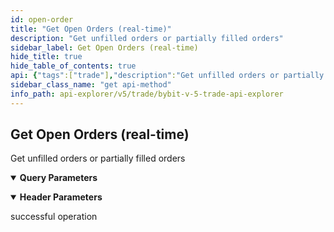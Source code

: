 ```yaml
---
id: open-order
title: "Get Open Orders (real-time)"
description: "Get unfilled orders or partially filled orders"
sidebar_label: Get Open Orders (real-time)
hide_title: true
hide_table_of_contents: true
api: {"tags":["trade"],"description":"Get unfilled orders or partially filled orders","operationId":"open-order","parameters":[{"name":"apiKey","in":"header","description":"A UTA sub account API key is provided by default","required":false,"schema":{"type":"string"}},{"name":"secret","in":"header","description":"A UTA sub account API key is provided by default","required":false,"schema":{"type":"string"}},{"name":"category","in":"query","description":"Product type","required":true,"schema":{"type":"string","enum":["linear","option","spot"]}},{"name":"symbol","in":"query","description":"Symbol name","required":false,"schema":{"type":"string"}},{"name":"baseCoin","in":"query","description":"Base coin","required":false,"schema":{"type":"string"}},{"name":"settleCoin","in":"query","description":"Settle coin. Spot is not available","required":false,"schema":{"type":"string"}},{"name":"orderId","in":"query","required":false,"schema":{"type":"string"}},{"name":"orderLinkId","in":"query","description":"User customised order id","required":false,"schema":{"type":"string"}},{"name":"orderFilter","in":"query","description":"Order filter. Default：all kinds of orders","required":false,"schema":{"type":"string","enum":["Order","StopOrder","tpslOrder"]}},{"name":"openOnly","in":"query","description":"Whether to only query active orders, if openOnly = 0, only get active orders. If it is 1, return only the order data of the final status (cancelled/rejected/completely filled, etc.) in the last 10 minutes","required":false,"schema":{"type":"integer","enum":[0,1],"default":0}},{"name":"limit","in":"query","description":"1-50. max 50","required":false,"schema":{"type":"integer","default":20}},{"name":"cursor","in":"query","description":"cursor, used for pagination","required":false,"schema":{"type":"string"}}],"responses":{"200":{"description":"successful operation"}},"method":"get","path":"/v5/order/realtime","servers":[{"url":"https://api-testnet.bybit.com","description":"Testnet server"}],"info":{"description":"Collection of Trade - v5 Restul API, which covers USDT Perpetual, USDC Perpetual, Inverse Perpetual, Inverse Future, Spot and Option.\n","version":"3.0.0","title":"Bybit v5 trade api explorer"},"postman":{"name":"Get Open Orders (real-time)","description":{"content":"Get unfilled orders or partially filled orders","type":"text/plain"},"url":{"path":["v5","order","realtime"],"host":["{{baseUrl}}"],"query":[{"disabled":false,"description":{"content":"(Required) Product type","type":"text/plain"},"key":"category","value":""},{"disabled":false,"description":{"content":"Symbol name","type":"text/plain"},"key":"symbol","value":""},{"disabled":false,"description":{"content":"Base coin","type":"text/plain"},"key":"baseCoin","value":""},{"disabled":false,"description":{"content":"Settle coin. Spot is not available","type":"text/plain"},"key":"settleCoin","value":""},{"disabled":false,"key":"orderId","value":""},{"disabled":false,"description":{"content":"User customised order id","type":"text/plain"},"key":"orderLinkId","value":""},{"disabled":false,"description":{"content":"Order filter. Default：all kinds of orders","type":"text/plain"},"key":"orderFilter","value":""},{"disabled":false,"description":{"content":"Whether to only query active orders, if openOnly = 0, only get active orders. If it is 1, return only the order data of the final status (cancelled/rejected/completely filled, etc.) in the last 10 minutes","type":"text/plain"},"key":"openOnly","value":""},{"disabled":false,"description":{"content":"1-50. max 50","type":"text/plain"},"key":"limit","value":""},{"disabled":false,"description":{"content":"cursor, used for pagination","type":"text/plain"},"key":"cursor","value":""}],"variable":[]},"header":[{"disabled":false,"description":{"content":"A UTA sub account API key is provided by default","type":"text/plain"},"key":"apiKey","value":""},{"disabled":false,"description":{"content":"A UTA sub account API key is provided by default","type":"text/plain"},"key":"secret","value":""}],"method":"GET"}}
sidebar_class_name: "get api-method"
info_path: api-explorer/v5/trade/bybit-v-5-trade-api-explorer
---
```



## Get Open Orders (real-time)



Get unfilled orders or partially filled orders

<details style={{"marginBottom":"1rem"}} data-collapsed={false} open={true}><summary style={{}}><strong>Query Parameters</strong></summary><div><ul><ParamsItem className={"paramsItem"} param={{"name":"category","in":"query","description":"Product type","required":true,"schema":{"type":"string","enum":["linear","option","spot"]}}}></ParamsItem><ParamsItem className={"paramsItem"} param={{"name":"symbol","in":"query","description":"Symbol name","required":false,"schema":{"type":"string"}}}></ParamsItem><ParamsItem className={"paramsItem"} param={{"name":"baseCoin","in":"query","description":"Base coin","required":false,"schema":{"type":"string"}}}></ParamsItem><ParamsItem className={"paramsItem"} param={{"name":"settleCoin","in":"query","description":"Settle coin. Spot is not available","required":false,"schema":{"type":"string"}}}></ParamsItem><ParamsItem className={"paramsItem"} param={{"name":"orderId","in":"query","required":false,"schema":{"type":"string"}}}></ParamsItem><ParamsItem className={"paramsItem"} param={{"name":"orderLinkId","in":"query","description":"User customised order id","required":false,"schema":{"type":"string"}}}></ParamsItem><ParamsItem className={"paramsItem"} param={{"name":"orderFilter","in":"query","description":"Order filter. Default：all kinds of orders","required":false,"schema":{"type":"string","enum":["Order","StopOrder","tpslOrder"]}}}></ParamsItem><ParamsItem className={"paramsItem"} param={{"name":"openOnly","in":"query","description":"Whether to only query active orders, if openOnly = 0, only get active orders. If it is 1, return only the order data of the final status (cancelled/rejected/completely filled, etc.) in the last 10 minutes","required":false,"schema":{"type":"integer","enum":[0,1],"default":0}}}></ParamsItem><ParamsItem className={"paramsItem"} param={{"name":"limit","in":"query","description":"1-50. max 50","required":false,"schema":{"type":"integer","default":20}}}></ParamsItem><ParamsItem className={"paramsItem"} param={{"name":"cursor","in":"query","description":"cursor, used for pagination","required":false,"schema":{"type":"string"}}}></ParamsItem></ul></div></details><details style={{"marginBottom":"1rem"}} data-collapsed={false} open={true}><summary style={{}}><strong>Header Parameters</strong></summary><div><ul><ParamsItem className={"paramsItem"} param={{"name":"apiKey","in":"header","description":"A UTA sub account API key is provided by default","required":false,"schema":{"type":"string"}}}></ParamsItem><ParamsItem className={"paramsItem"} param={{"name":"secret","in":"header","description":"A UTA sub account API key is provided by default","required":false,"schema":{"type":"string"}}}></ParamsItem></ul></div></details><div><ApiTabs><TabItem label={"200"} value={"200"}><div>

successful operation

</div><div></div></TabItem></ApiTabs></div>
      